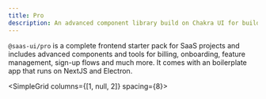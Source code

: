 ```yaml
---
title: Pro
description: An advanced component library build on Chakra UI for building high quality SaaS products at speed.
---
```


`@saas-ui/pro` is a complete frontend starter pack for SaaS projects and includes advanced components and tools for billing, onboarding, feature management, sign-up flows and much more.
It comes with an boilerplate app that runs on NextJS and Electron.

<SimpleGrid columns={[1, null, 2]} spacing={8}>
  <QuickLink
    href="/docs/pro/installation/overview"
    width="100%"
    mt="8"
    title="Quickstarts"
    description="Get started quickly with Saas UI."
    label="Get started"
  />
</SimpleGrid>

